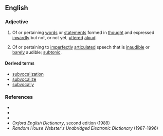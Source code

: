 ==English==

===Adjective===
{{en-adj|-}}

#Of or pertaining [[words]] or [[statements]] formed in [[thought]] and expressed [[inwardly]] but not, or not yet, [[utter]]ed [[aloud]].
#{{context|phonetics|dated|lang=en}} Of or pertaining to [[imperfect]]ly [[articulate]]d speech that is [[inaudible]] or [[barely]] audible; [[subtonic]].

====Derived terms====
*[[subvocalization]]
*[[subvocalize]]
*[[subvocally]]

===References===
*{{R:Webster 1913}}
*{{R:Dictionary.com}}
* {{R:Encarta}}
*''Oxford English Dictionary'', second edition (1989)
*''Random House Webster's Unabridged Electronic Dictionary'' (1987-1996)